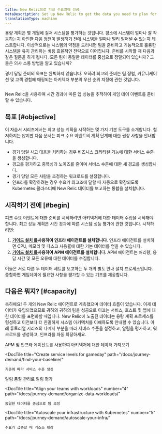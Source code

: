 ```yaml
---
title: New Relic으로 피크 수요일에 성공
metaDescription: Set up New Relic to get the data you need to plan for a peak demand event.
translationType: machine
---
```



용량 계획은 몇 개월에 걸쳐 시스템을 평가하는 것입니다. 평소에 시스템이 얼마나 잘 작동하는지 확인한 다음 정전이 발생하기 전에 시스템을 얼마나 멀리 밀어낼 수 있는지 테스트합니다. 이상적으로는 시스템의 약점을 드러내면 팀을 준비하고 기능적으로 훌륭한 시스템을 유지 관리하는 비용 효율적인 전략으로 이어집니다. 준비를 시작할 때 다음과 같은 질문을 하게 됩니다. 모든 팀이 동일한 데이터를 중심으로 정렬되어 있습니까? 그들은 의사 소통 방법을 알고 있습니까?

경기 당일 준비의 목표는 완벽하지 않습니다. 오히려 최고의 준비는 팀 정렬, 커뮤니케이션 및 고객 경험에 매핑되는 아키텍처 부분의 우선 순위 지정에 관한 것입니다.

<img
  title="Peak readiness dashboard"
  alt=""
  src={peakReadinessDashboardPeakReadinessDashboard}
/>

<figcaption>
  New Relic을 사용하여 시간 경과에 따른 앱 성능을 추적하여 게임 데이 이벤트를 준비할 수 있습니다.
</figcaption>

## 목표 [#objective]

이 자습서 시리즈에서는 최고 성능 계획을 시작하는 몇 가지 기본 도구를 소개합니다. 철저하지는 않지만 다음 문서는 피크 수요 이벤트의 계획 단계에 대한 권장 사항을 안내합니다.

* 경기 당일 사고 대응을 처리하는 경우 비즈니스 크리티컬 기능에 대한 서비스 수준을 생성합니다.
* 경고를 평가하고 중복성과 노이즈를 줄이며 서비스 수준에 대한 새 경고를 생성합니다.
* 경기 당일 모든 사람을 조정하는 워크로드를 설정합니다.
* 인프라를 확장하려는 경우 수요가 최고조에 달할 때 자동으로 확장되도록 Kubernetes 클러스터에 New Relic 데이터를 보고하는 통합을 설치합니다.

## 시작하기 전에 [#begin]

피크 수요 이벤트에 대한 준비를 시작하려면 아키텍처에 대한 데이터 수집을 시작해야 합니다. 최고 성능 계획은 시간 경과에 따른 시스템 성능 평가에 관한 것입니다. 시작하려면:

1. **[가이드 설치 를](https://one.newrelic.com/nr1-core?state=3a7ae2fd-163d-77a7-9372-b4764acf286e)사용하여 인프라 에이전트를 설치합니다**. 인프라 에이전트를 설치하면 CPU, 메모리 및 디스크 사용률에 대한 기본 데이터를 얻을 수 있습니다.
2. **[가이드 설치 를](https://one.newrelic.com/nr1-core?state=b3815b2d-8711-4418-335b-a9cac0468fe3)사용하여 APM 에이전트를 설치합니다**. APM 에이전트는 처리량, 응답 시간 및 모든 오류에 대한 데이터를 수집합니다.

이들은 서로 다른 두 데이터 세트를 보고하는 두 개의 별도 안내 설치 프로세스입니다. 종합하면 게임데이에 필요한 사항을 평가할 수 있는 기초를 제공합니다.

## 다음은 뭐지? [#capacity]

축하해요! 두 개의 New Relic 에이전트로 계측했으며 데이터 흐름이 있습니다. 이제 데이터가 유입되었으므로 귀하와 귀하의 팀을 성공으로 이끄는 서비스, 호스트 및 앱에 대한 데이터를 표면화할 때입니다. New Relic에 노출된 데이터는 용량 계획 프로세스를 형성하고 이전보다 더 친밀하게 시스템 아키텍처를 이해하도록 안내할 수 있습니다. 아래 튜토리얼 시리즈의 나머지 부분을 따라 서비스 수준을 설정하고, 알림을 평가하고, 워크로드를 생성하고, 인프라를 자동 확장하세요.

<DocTiles numbered>
  <DocTile
    title="Get started"
    path="/docs/journey-demand/get-started"
    label={{text: "You are here", color: "orange"}}
  >
    APM 및 인프라 에이전트를 사용하여 아키텍처에 대한 데이터 가져오기
  </DocTile>

  <DocTile
    title="Create service levels for gameday"
    path="/docs/journey-demand/find-your-baseline/"
  >
    기준에 따라 서비스 수준 생성
  </DocTile>
</DocTiles>

<DocTiles>
  <DocTile
    title="Reduce noise with quality alerts"
    number="3"
    path="/docs/journey-demand/create-quality-alerts/"
  >
    알림 품질 관리로 알림 평가
  </DocTile>

  <DocTile
    title="Align your teams with workloads"
    number="4"
    path="/docs/journey-demand/organize-data-workloads/"
  >
    동일한 데이터를 중심으로 팀 조정
  </DocTile>

  <DocTile
    title="Autoscale your infrastructure with Kubernetes"
    number="5"
    path="/docs/journey-demand/autoscale-your-infra/"
  >
    수요가 급증할 때 리소스 확장
  </DocTile>
</DocTiles>